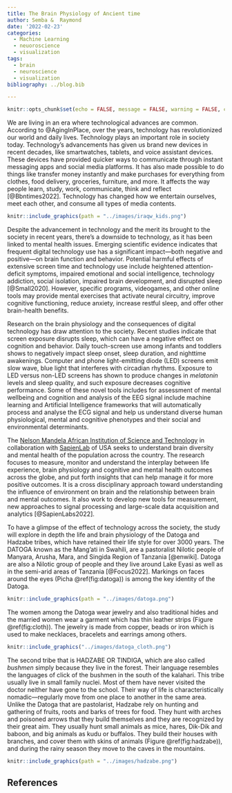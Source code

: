 ```yaml
---
title: The Brain Physiology of Ancient time
author: Semba &  Raymond
date: '2022-02-23'
categories:
  - Machine Learning
  - neuoroscience
  - visualization
tags:
  - brain
  - neuroscience
  - visualization
bibliography: ../blog.bib

---
```




```r
knitr::opts_chunk$set(echo = FALSE, message = FALSE, warning = FALSE, comment = "")
```

We are living in an era where technological advances are common. According to @AgingInPlace, over the years, technology has revolutionized our world and daily lives. Technology plays an important role in society today. Technology’s advancements  has given us brand new devices in recent decades, like smartwatches, tablets, and voice assistant devices. These devices have provided quicker ways to communicate through instant messaging apps and social media platforms. It has also made possible to do things like transfer money instantly and make purchases for everything from clothes, food delivery, groceries, furniture, and more. It affects the way people learn, study, work, communicate, think and reflect [@Bbntimes2022]. Technology has changed how we entertain ourselves, meet each other, and consume all types of media contents. 



```r

knitr::include_graphics(path = "../images/iraqw_kids.png")

```


Despite the advancement in technology and the merit its brought to the society in recent years, there’s a downside to technology, as it has been linked to mental health issues. Emerging scientific evidence indicates that frequent digital technology use has a significant impact—both negative and positive—on brain function and behavior. Potential harmful effects of extensive screen time and technology use include heightened attention-deficit symptoms, impaired emotional and social intelligence, technology addiction, social isolation, impaired brain development, and disrupted sleep [@Small2020]. However, specific programs, videogames, and other online tools may provide mental exercises that activate neural circuitry, improve cognitive functioning, reduce anxiety, increase restful sleep, and offer other brain-health benefits. 

Research on the brain physiology and the consequences of digital technology has draw attention to the society. Recent studies indicate that screen exposure disrupts sleep, which can have a negative effect on cognition and behavior. Daily touch-screen use among infants and toddlers  shows to negatively impact sleep onset, sleep duration, and nighttime awakenings. Computer and phone light-emitting diode (LED) screens emit slow wave, blue light that interferes with circadian rhythms. Exposure to LED versus non-LED screens has shown to produce changes in *melatonin* levels and sleep quality, and such exposure decreases cognitive performance. Some of these novel tools includes for assessment of mental wellbeing and cognition and analysis of the EEG signal include machine learning and Artificial Intelligence frameworks that will automatically process and analyse the ECG signal and help us understand diverse human physiological, mental and cognitive phenotypes and their social and environmental determinants.


The [Nelson Mandela African Institution of Science and Technology](https://nm-aist.ac.tz) in collaboration with [SapienLab](https://sapienlabs.org) of USA seeks to understand brain diversity and mental health of the population across the country. The research focuses to measure, monitor and understand the interplay between life experience, brain physiology and cognitive and mental health outcomes across the globe, and put forth insights that can help manage it for more positive outcomes. It is a cross disciplinary approach toward understanding the influence of environment on brain and the relationship between brain and mental outcomes. It also work to develop new tools for measurement, new approaches to signal processing and large-scale data acquisition and analytics [@SapienLabs2022]. 


To have a glimpse of the effect of technology across the society, the study will explore in depth the life and brain physiology of the Datoga and Hadzabe tribes, which have retained their life style for over 3000 years. The DATOGA known as the Mang'ati in Swahili, are a pastoralist Nilotic people of Manyara, Arusha, Mara, and Singida Region of Tanzania [@enwiki]. Datoga are also a Nilotic group of people and they live around Lake Eyasi as well as in the semi-arid areas of Tanzania [@Focus2022]. Markings on faces around the eyes (Picha \@ref(fig:datoga)) is among the key identity of the Datoga. 


```r
knitr::include_graphics(path = "../images/datoga.png")

```


The women among the Datoga wear jewelry and also traditional hides and the married women wear a garment which has thin leather strips (Figure \@ref(fig:cloth)). The jewelry is made from copper, beads or iron which is used to make necklaces, bracelets and earrings among others.

```r

knitr::include_graphics("../images/datoga_cloth.png")
```

The second tribe that is HADZABE OR TINDIGA, which are also called *bushmen* simply because they live in the forest. Their language resembles the languages of click of the bushmen in the south of the kalahari. This tribe usually live in small family nuclei. Most of them have never visited the doctor neither have gone to the school. Their way of life is characteristically nomadic---regularly move from one place to another in the same area. Unlike the Datoga that are pastolarist, Hadzabe rely on hunting and gathering of fruits, roots and barks of trees for food. They hunt with arches and poisoned arrows that they build themselves and they are recognized by their great aim. They usually hunt small animals as mice, hares, Dik-Dik and baboon, and big animals as kudu or buffalos. They build their houses with branches, and cover them with skins of animals (Figure \@ref(fig:hadzabe)), and during the rainy season they move to the caves in the mountains.



```r
knitr::include_graphics(path = "../images/hadzabe.png")

```




## References
